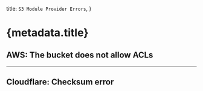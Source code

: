 
  title: `S3 Module Provider Errors`,
}

# {metadata.title}

## AWS: The bucket does not allow ACLs

<S3BucketAcl />

---

## Cloudflare: Checksum error

<CloudflareChecksum />